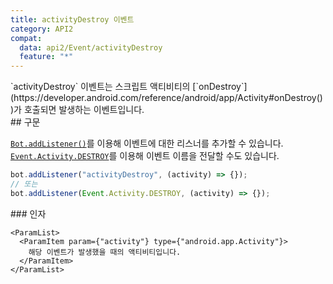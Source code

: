 ```yaml
---
title: activityDestroy 이벤트
category: API2
compat:
  data: api2/Event/activityDestroy
  feature: "*"
---
```


<Section>
  `activityDestroy` 이벤트는 스크립트 액티비티의
  [`onDestroy`](https://developer.android.com/reference/android/app/Activity#onDestroy())가 호출되면 발생하는 이벤트입니다.
</Section>
<Section>
  ## 구문

  [`Bot.addListener()`](/reference/api2/Object/Bot/addListener)를 이용해 이벤트에 대한 리스너를 추가할 수 있습니다.
  [`Event.Activity.DESTROY`](/reference/api2/Object/Event/Activity/DESTROY)를 이용해 이벤트 이름을 전달할 수도 있습니다.
  ~~~js
  bot.addListener("activityDestroy", (activity) => {});
  // 또는
  bot.addListener(Event.Activity.DESTROY, (activity) => {});
  ~~~

  <Section>
    ### 인자

    <ParamList>
      <ParamItem param={"activity"} type={"android.app.Activity"}>
        해당 이벤트가 발생했을 때의 액티비티입니다.
      </ParamItem>
    </ParamList>
  </Section>
</Section>